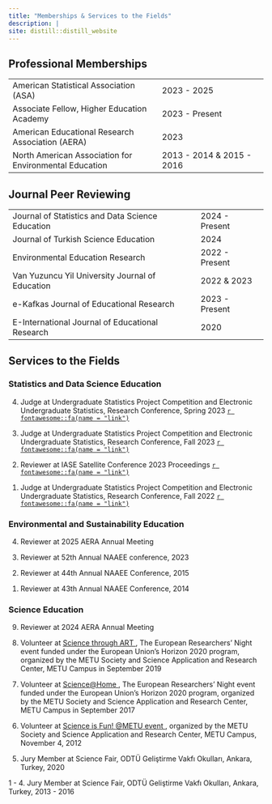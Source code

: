 ```yaml
---
title: "Memberships & Services to the Fields"
description: |
site: distill::distill_website
---
```


## Professional Memberships

|                                                                   | 
| :-------------                                                    | :---------  
| American Statistical Association (ASA)                            | 2023 - 2025
| Associate Fellow, Higher Education Academy                        | 2023 - Present
| American Educational Research Association (AERA)                  | 2023
| North American Association for Environmental Education            | 2013 - 2014 & 2015 - 2016



## Journal Peer Reviewing


|                                                           |   
| :-------------                                            | :----                           
| Journal of Statistics and Data Science Education          | 2024 - Present
| Journal of Turkish Science Education                      | 2024
| Environmental Education Research                          | 2022 - Present
| Van Yuzuncu Yil University Journal of Education           | 2022 & 2023
| e-Kafkas Journal of Educational Research                  | 2023 - Present
| E-International Journal of Educational Research           | 2020    




## Services to the Fields

### Statistics and Data Science Education

<p>
4. Judge at Undergraduate Statistics Project Competition and Electronic Undergraduate Statistics, Research Conference, Spring 2023 <a href = "https://www.causeweb.org/usproc/" target="_blank">`r fontawesome::fa(name = "link")`</a>
</p>

<p>
3. Judge at Undergraduate Statistics Project Competition and Electronic Undergraduate Statistics, Research Conference, Fall 2023 <a href = "https://www.causeweb.org/usproc/" target="_blank">`r fontawesome::fa(name = "link")`</a>
</p>

<p>
2. Reviewer at IASE Satellite Conference 2023 Proceedings <a href = "https://iase2023satellite.github.io/" target="_blank">`r fontawesome::fa(name = "link")`</a>
</p>


<p>
1. Judge at Undergraduate Statistics Project Competition and Electronic Undergraduate Statistics, Research Conference, Fall 2022 <a href = "https://www.causeweb.org/usproc/" target="_blank">`r fontawesome::fa(name = "link")`</a>
</p>

### Environmental and Sustainability Education


<p>
4. Reviewer at 2025 AERA Annual Meeting
</p>

<p>
3. Reviewer at 52th Annual NAAEE conference, 2023
</p>

<p>
2. Reviewer at  44th Annual NAAEE Conference, 2015
</p>

<p>
1. Reviewer at  43th Annual NAAEE Conference, 2014
</p>

### Science Education

<p>
9. Reviewer at 2024 AERA Annual Meeting
</p>

<p>
8. Volunteer at <a href = "http://obe.metu.edu.tr/en/science-through-art-2019" target="_blank"> Science through ART </a>, The European Researchers' Night event funded under the European Union's Horizon 2020 program, organized by the METU Society and Science Application and Research Center, METU Campus in September 2019
</p>

<p>
7. Volunteer at <a href = "http://obe.metu.edu.tr/en/scienceathome-2017" target="_blank"> Science@Home </a>, The European Researchers' Night event funded under the European Union's Horizon 2020 program, organized by the METU Society and Science Application and Research Center, METU Campus in September 2017
</p>

<p>
6. Volunteer at <a href = "http://obe.metu.edu.tr/en/scienceisfun-2012" target="_blank"> Science is Fun! @METU event </a>, organized by the METU Society and Science Application and Research Center, METU Campus, November 4, 2012
</p>

<p>
5. Jury Member at Science Fair, ODTÜ Geliştirme Vakfı Okulları, Ankara, Turkey, 2020
</p>

<p>
1 - 4. Jury Member at Science Fair, ODTÜ Geliştirme Vakfı Okulları, Ankara, Turkey, 2013 - 2016 
</p>
